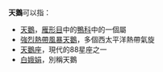 '''天鵝'''可以指：
*[[天鵝|天鵝]]，[[雁形目|雁形目]]中的[[鴨科|鴨科]]中的一個屬
*[[強烈熱帶風暴天鵝|強烈熱帶風暴天鵝]]，多個西太平洋熱帶氣旋
*[[天鵝座|天鵝座]]，現代的88星座之一
* [[白娥娟|白娥娟]]，別稱天鵝
{{消歧義|Cat=二字消歧义}}